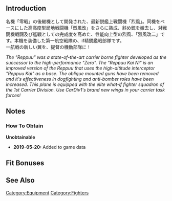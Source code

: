 {{EquipmentInfo|337}}

==Introduction==
名機「零戦」の後継機として開発された、最新鋭艦上戦闘機「烈風」。同機をベースにした高高度型局地戦闘機「烈風改」をさらに熟成、斜め銃を撤去し、対戦闘機戦闘及び艦戦としての完成度を高めた、性能向上型の烈風、「烈風改二」です。本機を装備した第一航空戦隊の、if精鋭艦戦部隊です。<br>一航戦の新しい翼を、提督の機動部隊に！

''The "Reppuu" was a state-of-the-art carrier borne fighter developed as the successor to the high-performance "Zero". The "Reppuu Kai Ni" is an improved version of the Reppuu that uses the high-altitude interceptor "Reppuu Kai" as a base. The oblique mounted guns have been removed and it's effectiveness in dogfighting and anti-bomber roles have been increased. This plane is equipped with the elite what-if fighter squadron of the 1st Carrier Division. Use CarDiv1's brand new wings in your carrier task forces!''

==Notes==
<div class="mw-collapsible"><h3>How To Obtain</h3>
<div class="mw-collapsible-content">
'''Unobtainable'''
</div></div>


<div class="mw-collapsible><h3>Updates History</h3>
<div class="mw-collapsible-content>
* '''2019-05-20:''' Added to game data
</div></div>

==Fit Bonuses==
{{:Reppuu Kai Ni (CarDiv 1/Skilled)/Bonuses}}

==See Also==
{{Equipmentlist}}
[[Category:Equipment]]
[[Category:Fighters]]